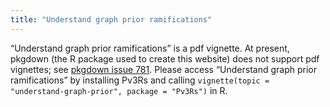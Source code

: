 ```yaml
---
title: "Understand graph prior ramifications"
---
```


"Understand graph prior ramifications" is a pdf vignette. At present, pkgdown
(the R package used to create this website) does not support pdf vignettes; see
[pkgdown issue 781](https://github.com/r-lib/pkgdown/issues/781). Please access
"Understand graph prior ramifications" by installing Pv3Rs and calling
`vignette(topic = "understand-graph-prior", package = "Pv3Rs")` in R.
